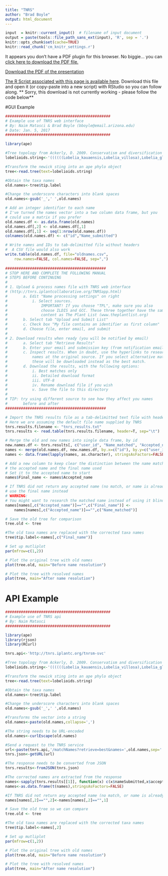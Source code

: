 ```yaml
---
title: "TNRS"
author: "Brad Boyle"
output: html_document
---
```


```r
input  = knitr::current_input()  # filename of input document
output = paste(tools::file_path_sans_ext(input), 'R', sep = '.')
knitr::opts_chunk$set(cache=TRUE)
knitr::read_chunk('cm_knitr_settings.r')
```

<div>
<object data="3_7_assets/tnrs.pdf" type="application/pdf" width="100%" height="650px"> 
  <p>It appears you don't have a PDF plugin for this browser.
   No biggie... you can <a href="3_7_assets/tnrs.pdf">click here to
  download the PDF file.</a></p>  
 </object>
 </div>
 
 <p><a href="3_7_assets/tnrs.pdf">Download the PDF of the presentation</a></p>  

[<i class="fa fa-file-code-o fa-3x" aria-hidden="true"></i> The R Script associated with this page is available here](`r output`).  Download this file and open it (or copy-paste into a new script) with RStudio so you can follow along.  ** Sorry, this download is not currently working - please follow the code below**


#GUI Example

```r
###############################################
# Example use of TNRS web interface
# By: Naim Matasci & Brad Boyle (bboyle@email.arizona.edu)
# Date: Jan. 5, 2017
###############################################

library(ape)

#Tree topology from Ackerly, D. 2009. Conservatism and diversification of plant functional traits: Evolutionary rates versus phylogenetic signal. PNAS 106:19699--19706.
lobelioids.string<-'((((((Lobelia_kauaensis,Lobelia_villosa),Lobelia_gloria-montis),(Trematolobelia_kauaiensis,Trematolobelia_macrostachys)),((Lobelia_hypoleuca,Lobelia_yuccoides),Lobelia_niihauensis)),((Brighamia_insignis,Brighamia_rockii),(Delissea_rhytidosperma,Delissea_subcordata))),((((Cyanea_pilosa,Cyanea_acuminata),Cyanea_hirtella),(Cyanea_coriacea,Cyanea_leptostegia)),(((Clermontia_kakeana,Clermontia_parviflora),Clermontia_arborescens),Clermontia_fauriei)));'

#Transform the newick sting into an ape phylo object
tree<-read.tree(text=lobelioids.string)

#Obtain the taxa names
old.names<-tree$tip.label

#Change the underscore characters into blank spaces
old.names<-gsub('_',' ',old.names)

# Add an integer identifier to each name
# I've turned the names vector into a two column data frame, but you
# could use a matrix if you prefer
old.names.df <- as.data.frame(old.names)
old.names.df[,2] <- old.names.df[,1]
old.names.df[,1] <- seq(1:nrow(old.names.df))
colnames(old.names.df) <- c("id","Name_submitted")

# Write names and IDs to tab-delimitted file without headers
#  A CSV file would also work
write.table(old.names.df, file="oldnames.csv", 
	row.names=FALSE, col.names=FALSE, sep=",")
	
#############################################
# STOP HERE AND COMPLETE THE FOLLOWING MANUAL 
# STEPS BEFORE CONTINUING
#
# 1. Upload & process names file with TNRS web interface
# (http://tnrs.iplantcollaborative.org/TNRSapp.html)
# 		a. Edit "Name processing settings" on right
# 			i. Select sources. 
#				IMPORTANT! If you choose "TPL", make sure you also 
#				choose ILDIS and GCC. These three together have the same
#				content as The Plant List (www.theplantlist.org)
# 		b. Select tab "Upload and Submit List"
# 		c. Check box "My file contains an identifier as first column"
#		d. Choose file, enter email, and submit
#
# 2. Download results when ready (you will be notified by email)
# 		a. Select tab "Retrieve Results"
#		b. Enter your email and submission key (from notification email)
#		c. Inspect results. When in doubt, use the hyperlinks to research 
#			names at the original source. If you select alternative matches, 
#			these will be downloaded instead as the best match.
#		d. Download the results, with the following options:
#			i. Best matches only
#			ii. Detailed download format
#			iii. UTF-8
#			iv. Rename download file if you wish
#			v. Save the file to this directory
#
# TIP: try using different source to see how they affect you names
#		before and after
#############################################
```

```r
# Import the TNRS results file as a tab-delimitted text file with headers
# Here we are assuming the default file name supplied by TNRS
tnrs.results.filename <- "tnrs_results.txt"
tnrs.results <- read.table(tnrs.results.filename, header=T, sep="\t")

# Merge the old and new names into single data frame, by id
new.names.df <- tnrs.results[, c("user_id", "Name_matched", "Accepted_name")]
names <- merge(old.names.df, new.names.df, by.x=c("id"), by.y=c("user_id"))
names <- data.frame(lapply(names, as.character), stringsAsFactors=FALSE)

# Add a new column to keep clear the distinction between the name matched, 
# the accepted name and the final name used
# Set it to the accepted name to start
names$Final_name <- names$Accepted_name

# If TNRS did not return any accepted name (no match, or name is already accepted), 
# use the final name instead
# WARNING: 
# You might want to research the matched name instead of using it blindly!
names[names[,c("Accepted_name")]=="",c("Final_name")] <-
	names[names[,c("Accepted_name")]=="",c("Name_matched")] 

# Save the old tree for comparison
tree.old <- tree

#The old taxa names are replaced with the corrected taxa names
tree$tip.label<-names[,c("Final_name")]

# Set up mutliplot
par(mfrow=c(1,2))

# Plot the original tree with old names
plot(tree.old, main="Before name resolution")

# Plot the tree with resolved names
plot(tree, main="After name resolution")

```

# API Example

```r
###############################################
# Example use of TNRS api
# By: Naim Matasci
###############################################

library(ape)
library(rjson)	
library(RCurl) 

tnrs.api<-'http://tnrs.iplantc.org/tnrsm-svc'

#Tree topology from Ackerly, D. 2009. Conservatism and diversification of plant functional traits: Evolutionary rates versus phylogenetic signal. PNAS 106:19699--19706.
lobelioids.string<-'((((((Lobelia_kauaensis,Lobelia_villosa),Lobelia_gloria-montis),(Trematolobelia_kauaiensis,Trematolobelia_macrostachys)),((Lobelia_hypoleuca,Lobelia_yuccoides),Lobelia_niihauensis)),((Brighamia_insignis,Brighamia_rockii),(Delissea_rhytidosperma,Delissea_subcordata))),((((Cyanea_pilosa,Cyanea_acuminata),Cyanea_hirtella),(Cyanea_coriacea,Cyanea_leptostegia)),(((Clermontia_kakeana,Clermontia_parviflora),Clermontia_arborescens),Clermontia_fauriei)));'

#Transform the newick sting into an ape phylo object
tree<-read.tree(text=lobelioids.string)

#Obtain the taxa names
old.names<-tree$tip.label

#Change the underscore characters into blank spaces
old.names<-gsub('_',' ',old.names)

#Transforms the vector into a string
old.names<-paste(old.names,collapse=',')

#The string needs to be URL-encoded
old.names<-curlEscape(old.names)

#Send a request to the TNRS service
url<-paste(tnrs.api,'/matchNames?retrieve=best&names=',old.names,sep='')
tnrs.json<-getURL(url) 

#The response needs to be converted from JSON
tnrs.results<-fromJSON(tnrs.json)

#The corrected names are extracted from the response
names<-sapply(tnrs.results[[1]], function(x) c(x$nameSubmitted,x$acceptedName))
names<-as.data.frame(t(names),stringsAsFactors=FALSE)

#If TNRS did not return any accepted name (no match, or name is already accepted), the submitted name is retained
names[names[,2]=="",2]<-names[names[,2]=="",1] 

# Save the old tree so we can compare
tree.old <- tree

#The old taxa names are replaced with the corrected taxa names
tree$tip.label<-names[,2]

# Set up mutliplot
par(mfrow=c(1,2))

# Plot the original tree with old names
plot(tree.old, main="Before name resolution")

# Plot the tree with resolved names
plot(tree, main="After name resolution")

```

